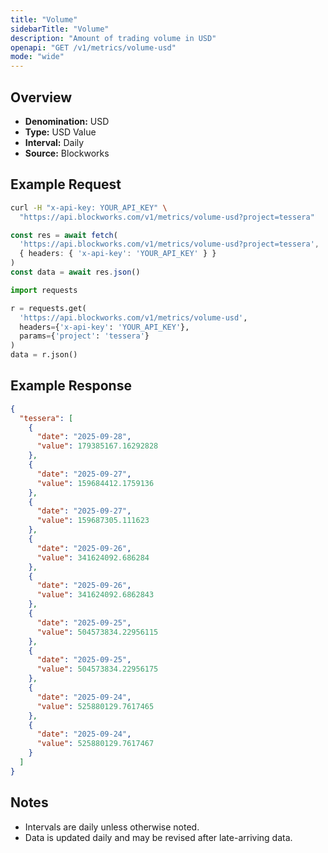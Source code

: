 ```yaml
---
title: "Volume"
sidebarTitle: "Volume"
description: "Amount of trading volume in USD"
openapi: "GET /v1/metrics/volume-usd"
mode: "wide"
---
```


## Overview

- **Denomination:** USD
- **Type:** USD Value
- **Interval:** Daily
- **Source:** Blockworks

## Example Request

<CodeGroup>

```bash cURL
curl -H "x-api-key: YOUR_API_KEY" \
  "https://api.blockworks.com/v1/metrics/volume-usd?project=tessera"
```

```typescript TypeScript
const res = await fetch(
  'https://api.blockworks.com/v1/metrics/volume-usd?project=tessera',
  { headers: { 'x-api-key': 'YOUR_API_KEY' } }
)
const data = await res.json()
```

```python Python
import requests

r = requests.get(
  'https://api.blockworks.com/v1/metrics/volume-usd',
  headers={'x-api-key': 'YOUR_API_KEY'},
  params={'project': 'tessera'}
)
data = r.json()
```

</CodeGroup>

## Example Response

```json
{
  "tessera": [
    {
      "date": "2025-09-28",
      "value": 179385167.16292828
    },
    {
      "date": "2025-09-27",
      "value": 159684412.1759136
    },
    {
      "date": "2025-09-27",
      "value": 159687305.111623
    },
    {
      "date": "2025-09-26",
      "value": 341624092.686284
    },
    {
      "date": "2025-09-26",
      "value": 341624092.6862843
    },
    {
      "date": "2025-09-25",
      "value": 504573834.22956115
    },
    {
      "date": "2025-09-25",
      "value": 504573834.22956175
    },
    {
      "date": "2025-09-24",
      "value": 525880129.7617465
    },
    {
      "date": "2025-09-24",
      "value": 525880129.7617467
    }
  ]
}
```

## Notes
- Intervals are daily unless otherwise noted.
- Data is updated daily and may be revised after late-arriving data.